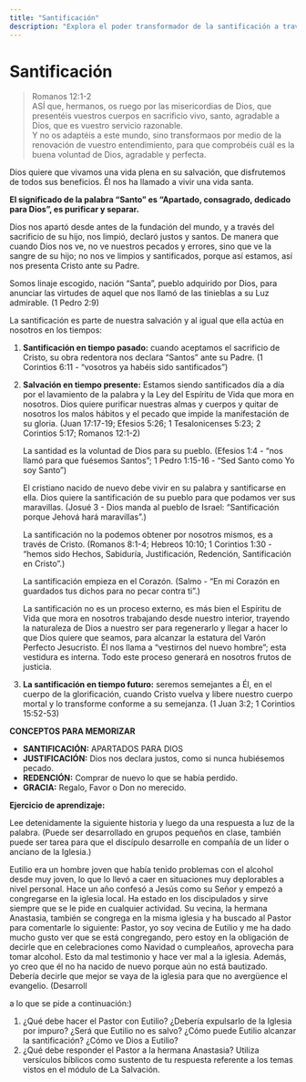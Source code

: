 ```yaml
---
title: "Santificación"
description: "Explora el poder transformador de la santificación a través de Jesucristo en este estudio profundo. Desde la presentación de nuestros cuerpos como sacrificio vivo hasta el proceso continuo de renovación del entendimiento, descubre cómo la santificación es parte integral de nuestra vida en Cristo. Con conceptos claros y ejemplos prácticos, este recurso te guiará en tu viaje hacia una vida santificada conforme a la voluntad de Dios."
---
```


# Santificación
 
> Romanos 12:1-2  
> ASÍ que, hermanos, os ruego por las misericordias de Dios, que presentéis vuestros cuerpos en sacrificio vivo, santo, agradable a Dios, que es vuestro servicio razonable.  
> Y no os adaptéis a este mundo, sino transformaos por medio de la renovación de vuestro entendimiento, para que comprobéis cuál es la buena voluntad de Dios, agradable y perfecta.

Dios quiere que vivamos una vida plena en su salvación, que disfrutemos de todos sus beneficios. Él nos ha llamado a vivir una vida santa.  

**El significado de la palabra “Santo” es “Apartado, consagrado, dedicado para Dios”, es purificar y separar.**  

Dios nos apartó desde antes de la fundación del mundo, y a través del sacrificio de su hijo, nos limpió, declaró justos y santos. De manera que cuando Dios nos ve, no ve nuestros pecados y errores, sino que ve la sangre de su hijo; no nos ve limpios y santificados, porque así estamos, así nos presenta Cristo ante su Padre.  

Somos linaje escogido, nación “Santa”, pueblo adquirido por Dios, para anunciar las virtudes de aquel que nos llamó de las tinieblas a su Luz admirable. (1 Pedro 2:9)

La santificación es parte de nuestra salvación y al igual que ella actúa en nosotros en los tiempos:

1. **Santificación en tiempo pasado:** cuando aceptamos el sacrificio de Cristo, su obra redentora nos declara “Santos” ante su Padre. (1 Corintios 6:11 - “vosotros ya habéis sido santificados”)
   
2. **Salvación en tiempo presente:** Estamos siendo santificados día a día por el lavamiento de la palabra y la Ley del Espíritu de Vida que mora en nosotros. Dios quiere purificar nuestras almas y cuerpos y quitar de nosotros los malos hábitos y el pecado que impide la manifestación de su gloria. (Juan 17:17-19; Efesios 5:26; 1 Tesalonicenses 5:23; 2 Corintios 5:17; Romanos 12:1-2)

   La santidad es la voluntad de Dios para su pueblo. (Efesios 1:4 - “nos llamó para que fuésemos Santos”; 1 Pedro 1:15-16 - “Sed Santo como Yo soy Santo”)

   El cristiano nacido de nuevo debe vivir en su palabra y santificarse en ella. Dios quiere la santificación de su pueblo para que podamos ver sus maravillas. (Josué 3 - Dios manda al pueblo de Israel: “Santificación porque Jehová hará maravillas”.)

   La santificación no la podemos obtener por nosotros mismos, es a través de Cristo. (Romanos 8:1-4; Hebreos 10:10; 1 Corintios 1:30 - “hemos sido Hechos, Sabiduría, Justificación, Redención, Santificación en Cristo”.)

   La santificación empieza en el Corazón. (Salmo - “En mi Corazón en guardados tus dichos para no pecar contra ti”.)

   La santificación no es un proceso externo, es más bien el Espíritu de Vida que mora en nosotros trabajando desde nuestro interior, trayendo la naturaleza de Dios a nuestro ser para regenerarlo y llegar a hacer lo que Dios quiere que seamos, para alcanzar la estatura del Varón Perfecto Jesucristo. Él nos llama a “vestirnos del nuevo hombre”; esta vestidura es interna. Todo este proceso generará en nosotros frutos de justicia.

3. **La santificación en tiempo futuro:** seremos semejantes a Él, en el cuerpo de la glorificación, cuando Cristo vuelva y libere nuestro cuerpo mortal y lo transforme conforme a su semejanza. (1 Juan 3:2; 1 Corintios 15:52-53)

**CONCEPTOS PARA MEMORIZAR**

- **SANTIFICACIÓN:** APARTADOS PARA DIOS
- **JUSTIFICACIÓN:** Dios nos declara justos, como si nunca hubiésemos pecado.
- **REDENCIÓN:** Comprar de nuevo lo que se había perdido.
- **GRACIA:** Regalo, Favor o Don no merecido.

**Ejercicio de aprendizaje:**

Lee detenidamente la siguiente historia y luego da una respuesta a luz de la palabra. (Puede ser desarrollado en grupos pequeños en clase, también puede ser tarea para que el discípulo desarrolle en compañía de un líder o anciano de la Iglesia.)

Eutilio era un hombre joven que había tenido problemas con el alcohol desde muy joven, lo que lo llevó a caer en situaciones muy deplorables a nivel personal. Hace un año confesó a Jesús como su Señor y empezó a congregarse en la iglesia local. Ha estado en los discipulados y sirve siempre que se le pide en cualquier actividad. Su vecina, la hermana Anastasia, también se congrega en la misma iglesia y ha buscado al Pastor para comentarle lo siguiente: Pastor, yo soy vecina de Eutilio y me ha dado mucho gusto ver que se está congregando, pero estoy en la obligación de decirle que en celebraciones como Navidad o cumpleaños, aprovecha para tomar alcohol. Esto da mal testimonio y hace ver mal a la iglesia. Además, yo creo que él no ha nacido de nuevo porque aún no está bautizado. Debería decirle que mejor se vaya de la iglesia para que no avergüence el evangelio. (Desarroll

a lo que se pide a continuación:)

1. ¿Qué debe hacer el Pastor con Eutilio? ¿Debería expulsarlo de la Iglesia por impuro? ¿Será que Eutilio no es salvo? ¿Cómo puede Eutilio alcanzar la santificación? ¿Cómo ve Dios a Eutilio?
2. ¿Qué debe responder el Pastor a la hermana Anastasia? Utiliza versículos bíblicos como sustento de tu respuesta referente a los temas vistos en el módulo de La Salvación.